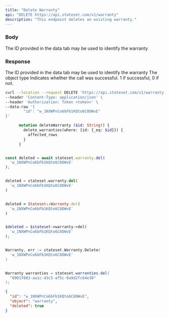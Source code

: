 ```yaml
---
title: "Delete Warranty"
api: "DELETE https://api.stateset.com/v1/warranty"
description: "This endpoint deletes an existing warranty."
---
```


### Body

<ParamField body="warranty_id" type="string">
  The ID provided in the data tab may be used to identify the warranty
</ParamField>

### Response

<ResponseField name="id" type="string">
  The ID provided in the data tab may be used to identify the warranty
</ResponseField>

<ResponseField name="object" type="string">
  The object type
</ResponseField>

<ResponseField name="success" type="number">
  Indicates whether the call was successful. 1 if successful, 0 if not.
</ResponseField>

<RequestExample>

```bash cURL
curl --location --request DELETE 'https://api.stateset.com/v1/warranty' \
--header 'Content-Type: application/json' \
--header 'Authorization: Token <token>' \
--data-raw '{
		"id": "w_1NXWPnCo6bFb1KQto6C8OWvE"
}'
```

```graphQL GraphQL
      mutation deleteWarranty ($id: String!) {
        delete_warranties(where: {id: {_eq: $id}}) {
          affected_rows
        }
      }
```

```javascript Node.js

const deleted = await stateset.warranty.del(
  'w_1NXWPnCo6bFb1KQto6C8OWvE'
);
```

```python Python

deleted = stateset.warranty.del(
  'w_1NXWPnCo6bFb1KQto6C8OWvE'
)

```

```ruby Ruby

deleted = Stateset::Warranty.del(
  'w_1NXWPnCo6bFb1KQto6C8OWvE'
)

```

```php PHP

$deleted = $stateset->warranty->del(
  'w_1NXWPnCo6bFb1KQto6C8OWvE'
);

```

```go Go

Warranty, err := stateset.Warranty.Delete(
  'w_1NXWPnCo6bFb1KQto6C8OWvE'
)

```

```java Java

Warranty warranties = stateset.warranties.del(
  "0901f083-aa1c-43c5-af5c-0a9d2fc64e30"
);

```



</RequestExample>

<ResponseExample>

```json Response
{
  "id": "w_1NXWPnCo6bFb1KQto6C8OWvE",
  "object": "warranty",
  "deleted": true
}

```

</ResponseExample>
